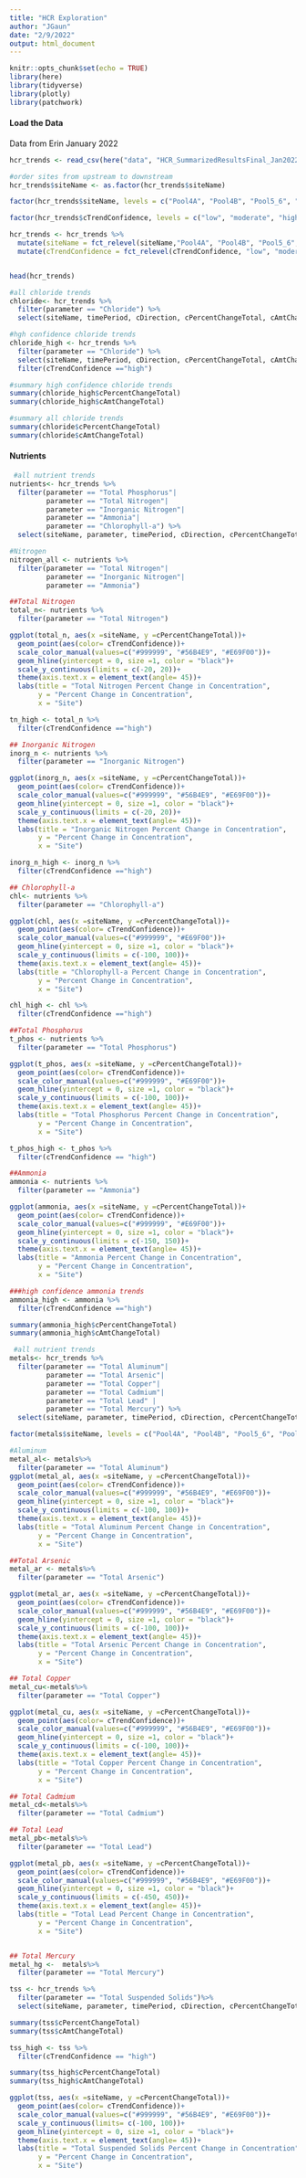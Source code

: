 ```yaml
---
title: "HCR Exploration"
author: "JGaun"
date: "2/9/2022"
output: html_document
---
```


```r
knitr::opts_chunk$set(echo = TRUE)
library(here)
library(tidyverse)
library(plotly)
library(patchwork)
```


#### Load the Data

Data from Erin January 2022

```r
hcr_trends <- read_csv(here("data", "HCR_SummarizedResultsFinal_Jan2022.csv"))

#order sites from upstream to downstream
hcr_trends$siteName <- as.factor(hcr_trends$siteName)

factor(hcr_trends$siteName, levels = c("Pool4A", "Pool4B", "Pool5_6", "Pool8", "LD9", "LD11", "Pool13", "LD15", "LD17", "LD19", "LD21", "LD24", "Pool26", "OpenRiver", "J-36", "I-05", "LaGrange" ))

factor(hcr_trends$cTrendConfidence, levels = c("low", "moderate", "high"))

hcr_trends <- hcr_trends %>% 
  mutate(siteName = fct_relevel(siteName,"Pool4A", "Pool4B", "Pool5_6", "Pool8", "LD9", "LD11", "Pool13", "LD15", "LD17", "LD19", "LD21", "LD24", "Pool26", "OpenRiver", "J-36", "I-05", "LaGrange")) %>% 
  mutate(cTrendConfidence = fct_relevel(cTrendConfidence, "low", "moderate", "high"))


head(hcr_trends)
```


```r
#all chloride trends
chloride<- hcr_trends %>% 
  filter(parameter == "Chloride") %>%
  select(siteName, timePeriod, cDirection, cPercentChangeTotal, cAmtChangeTotal, cUnits, cTrendConfidence) 

#hgh confidence chloride trends
chloride_high <- hcr_trends %>% 
  filter(parameter == "Chloride") %>%
  select(siteName, timePeriod, cDirection, cPercentChangeTotal, cAmtChangeTotal, cUnits, cTrendConfidence) %>% 
  filter(cTrendConfidence =="high") 

#summary high confidence chloride trends
summary(chloride_high$cPercentChangeTotal)
summary(chloride_high$cAmtChangeTotal)

#summary all chloride trends
summary(chloride$cPercentChangeTotal)
summary(chloride$cAmtChangeTotal)

```

#### Nutrients
```r
 #all nutrient trends
nutrients<- hcr_trends %>% 
  filter(parameter == "Total Phosphorus"|
         parameter == "Total Nitrogen"|
         parameter == "Inorganic Nitrogen"|
         parameter == "Ammonia"|
         parameter == "Chlorophyll-a") %>%
  select(siteName, parameter, timePeriod, cDirection, cPercentChangeTotal, cAmtChangeTotal, cUnits, cTrendConfidence)

#Nitrogen 
nitrogen_all <- nutrients %>% 
  filter(parameter == "Total Nitrogen"|
         parameter == "Inorganic Nitrogen"|
         parameter == "Ammonia")

##Total Nitrogen
total_n<- nutrients %>% 
  filter(parameter == "Total Nitrogen")

ggplot(total_n, aes(x =siteName, y =cPercentChangeTotal))+
  geom_point(aes(color= cTrendConfidence))+
  scale_color_manual(values=c("#999999", "#56B4E9", "#E69F00"))+
  geom_hline(yintercept = 0, size =1, color = "black")+
  scale_y_continuous(limits = c(-20, 20))+
  theme(axis.text.x = element_text(angle= 45))+
  labs(title = "Total Nitrogen Percent Change in Concentration",
       y = "Percent Change in Concentration",
       x = "Site")

tn_high <- total_n %>%
  filter(cTrendConfidence =="high")

## Inorganic Nitrogen 
inorg_n <- nutrients %>% 
  filter(parameter == "Inorganic Nitrogen")

ggplot(inorg_n, aes(x =siteName, y =cPercentChangeTotal))+
  geom_point(aes(color= cTrendConfidence))+
  scale_color_manual(values=c("#999999", "#56B4E9", "#E69F00"))+
  geom_hline(yintercept = 0, size =1, color = "black")+
  scale_y_continuous(limits = c(-20, 20))+
  theme(axis.text.x = element_text(angle= 45))+
  labs(title = "Inorganic Nitrogen Percent Change in Concentration",
       y = "Percent Change in Concentration",
       x = "Site")

inorg_n_high <- inorg_n %>%
  filter(cTrendConfidence =="high")

## Chlorophyll-a
chl<- nutrients %>% 
  filter(parameter == "Chlorophyll-a")

ggplot(chl, aes(x =siteName, y =cPercentChangeTotal))+
  geom_point(aes(color= cTrendConfidence))+
  scale_color_manual(values=c("#999999", "#E69F00"))+
  geom_hline(yintercept = 0, size =1, color = "black")+
  scale_y_continuous(limits = c(-100, 100))+
  theme(axis.text.x = element_text(angle= 45))+
  labs(title = "Chlorophyll-a Percent Change in Concentration",
       y = "Percent Change in Concentration",
       x = "Site")

chl_high <- chl %>%
  filter(cTrendConfidence =="high") 

##Total Phosphorus 
t_phos <- nutrients %>% 
  filter(parameter == "Total Phosphorus")

ggplot(t_phos, aes(x =siteName, y =cPercentChangeTotal))+
  geom_point(aes(color= cTrendConfidence))+
  scale_color_manual(values=c("#999999", "#E69F00"))+
  geom_hline(yintercept = 0, size =1, color = "black")+
  scale_y_continuous(limits = c(-100, 100))+
  theme(axis.text.x = element_text(angle= 45))+
  labs(title = "Total Phosphorus Percent Change in Concentration",
       y = "Percent Change in Concentration",
       x = "Site")

t_phos_high <- t_phos %>% 
  filter(cTrendConfidence == "high")

```

```r
##Ammonia 
ammonia <- nutrients %>% 
  filter(parameter == "Ammonia")

ggplot(ammonia, aes(x =siteName, y =cPercentChangeTotal))+
  geom_point(aes(color= cTrendConfidence))+
  scale_color_manual(values=c("#999999", "#E69F00"))+
  geom_hline(yintercept = 0, size =1, color = "black")+
  scale_y_continuous(limits = c(-150, 150))+
  theme(axis.text.x = element_text(angle= 45))+
  labs(title = "Ammonia Percent Change in Concentration",
       y = "Percent Change in Concentration",
       x = "Site")

###high confidence ammonia trends
ammonia_high <- ammonia %>%
  filter(cTrendConfidence =="high")

summary(ammonia_high$cPercentChangeTotal)
summary(ammonia_high$cAmtChangeTotal)
```

```r
 #all nutrient trends
metals<- hcr_trends %>% 
  filter(parameter == "Total Aluminum"|
         parameter == "Total Arsenic"|
         parameter == "Total Copper"|
         parameter == "Total Cadmium"|
         parameter == "Total Lead" |
         parameter == "Total Mercury") %>%
  select(siteName, parameter, timePeriod, cDirection, cPercentChangeTotal, cAmtChangeTotal, cUnits, cTrendConfidence) 

factor(metals$siteName, levels = c("Pool4A", "Pool4B", "Pool5_6", "Pool8", "LD9", "LD11", "Pool13", "LD15", "LD17", "LD19", "LD21", "LD24", "Pool26", "OpenRiver", "J-36", "I-05", "LaGrange" ))

#Aluminum 
metal_al<- metals%>% 
  filter(parameter == "Total Aluminum")
ggplot(metal_al, aes(x =siteName, y =cPercentChangeTotal))+
  geom_point(aes(color= cTrendConfidence))+
  scale_color_manual(values=c("#999999", "#56B4E9", "#E69F00"))+
  geom_hline(yintercept = 0, size =1, color = "black")+
  scale_y_continuous(limits = c(-100, 100))+
  theme(axis.text.x = element_text(angle= 45))+
  labs(title = "Total Aluminum Percent Change in Concentration",
       y = "Percent Change in Concentration",
       x = "Site")

##Total Arsenic
metal_ar <- metals%>% 
  filter(parameter == "Total Arsenic")

ggplot(metal_ar, aes(x =siteName, y =cPercentChangeTotal))+
  geom_point(aes(color= cTrendConfidence))+
  scale_color_manual(values=c("#999999", "#56B4E9", "#E69F00"))+
  geom_hline(yintercept = 0, size =1, color = "black")+
  scale_y_continuous(limits = c(-100, 100))+
  theme(axis.text.x = element_text(angle= 45))+
  labs(title = "Total Arsenic Percent Change in Concentration",
       y = "Percent Change in Concentration",
       x = "Site")

## Total Copper
metal_cu<-metals%>% 
  filter(parameter == "Total Copper")

ggplot(metal_cu, aes(x =siteName, y =cPercentChangeTotal))+
  geom_point(aes(color= cTrendConfidence))+
  scale_color_manual(values=c("#999999", "#56B4E9", "#E69F00"))+
  geom_hline(yintercept = 0, size =1, color = "black")+
  scale_y_continuous(limits = c(-100, 100))+
  theme(axis.text.x = element_text(angle= 45))+
  labs(title = "Total Copper Percent Change in Concentration",
       y = "Percent Change in Concentration",
       x = "Site")

## Total Cadmium
metal_cd<-metals%>% 
  filter(parameter == "Total Cadmium")

## Total Lead
metal_pb<-metals%>% 
  filter(parameter == "Total Lead")

ggplot(metal_pb, aes(x =siteName, y =cPercentChangeTotal))+
  geom_point(aes(color= cTrendConfidence))+
  scale_color_manual(values=c("#999999", "#56B4E9", "#E69F00"))+
  geom_hline(yintercept = 0, size =1, color = "black")+
  scale_y_continuous(limits = c(-450, 450))+
  theme(axis.text.x = element_text(angle= 45))+
  labs(title = "Total Lead Percent Change in Concentration",
       y = "Percent Change in Concentration",
       x = "Site")


## Total Mercury
metal_hg <-  metals%>% 
  filter(parameter == "Total Mercury")

```


```r
tss <- hcr_trends %>% 
  filter(parameter == "Total Suspended Solids")%>%
  select(siteName, parameter, timePeriod, cDirection, cPercentChangeTotal, cAmtChangeTotal, cUnits, cTrendConfidence) 

summary(tss$cPercentChangeTotal)
summary(tss$cAmtChangeTotal)

tss_high <- tss %>% 
  filter(cTrendConfidence == "high")

summary(tss_high$cPercentChangeTotal)
summary(tss_high$cAmtChangeTotal)

ggplot(tss, aes(x =siteName, y =cPercentChangeTotal))+
  geom_point(aes(color= cTrendConfidence))+
  scale_color_manual(values=c("#999999", "#56B4E9", "#E69F00"))+
  scale_y_continuous(limits= c(-100, 100))+
  geom_hline(yintercept = 0, size =1, color = "black")+
  theme(axis.text.x = element_text(angle= 45))+
  labs(title = "Total Suspended Solids Percent Change in Concentration",
       y = "Percent Change in Concentration",
       x = "Site")

```




